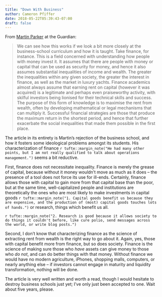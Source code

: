 ```yaml
---
title: "Down With Business"
author: Cameron Pfiffer
date: 2018-05-22T05:39:43-07:00
draft: false
---
```


From [Martin Parker](https://www.theguardian.com/news/2018/apr/27/bulldoze-the-business-school) at the Guardian:

>We can see how this works if we look a bit more closely at the business-school curriculum and how it is taught. Take finance, for instance. This is a field concerned with understanding how people with money invest it. It assumes that there are people with money or capital that can be used as security for money, and hence it also assumes substantial inequalities of income and wealth. The greater the inequalities within any given society, the greater the interest in finance, as well as the market in luxury yachts. Finance academics almost always assume that earning rent on capital (however it was acquired) is a legitimate and perhaps even praiseworthy activity, with skilful investors being lionised for their technical skills and success. The purpose of this form of knowledge is to maximise the rent from wealth, often by developing mathematical or legal mechanisms that can multiply it. Successful financial strategies are those that produce the maximum return in the shortest period, and hence that further exacerbate the social inequalities that made them possible in the first place.

The article in its entirety is Martin's rejection of the business school, and how it fosters some ideological problems amongst its students. His characterization of finance `r tufte::margin_note("He had many other points, but I am not really qualified to talk about operations management.")` seems a bit reductive. 

First, finance does not necessitate inequality. Finance is merely the grease of capital, because without it money wouldn't move as much as it does -- the presence of a tool does not force its use for ill-ends. Certainly, finance allows those with capital to gain more from that capital base than the poor, but at the same time, well-capitalized people and institutions are theoretically the ones who are most likely to make investments in capital goods 
`r tufte::margin_note("1. Capital goods benefit us because they are expensive, and the production of (most) capital goods touches lots of hands.")` or research, things which benefit us all.

`r tufte::margin_note("2. Research is good because it allows society to do things it couldn't before, like cure polio, send messages across the world, or write blog posts.")`

Second, I don't know that characterizing finance as the science of extracting rent from wealth is the right way to go about it. Again, yes, those with capital benefit more from finance, but so does society. Finance is the science of making sure those who _have_ assets can give money to those who _do not_, and can do better things with that money. Without finance we would have no modern agriculture, iPhones, shopping malls, computers, or nearly anything else -- if investors cannot engage in maturity and liquidity transformation, nothing will be done. 


The article is very well written and worth a read, though I would hesitate to destroy business schools just yet; I've only just been accepted to one. Wait about five years, please.